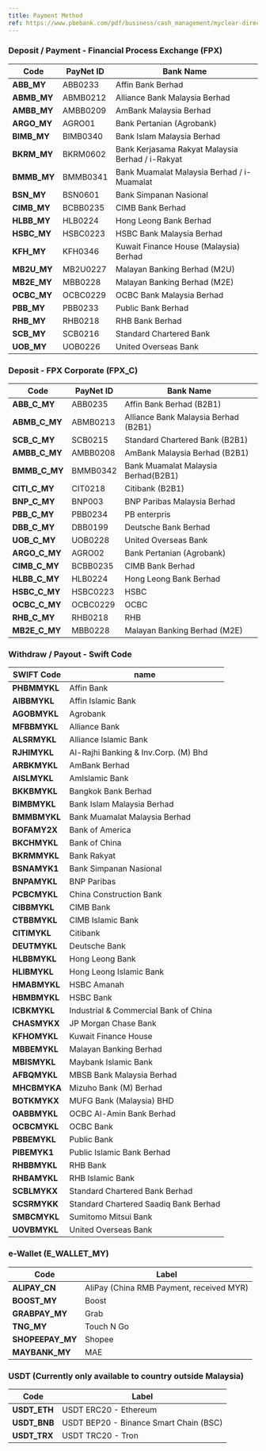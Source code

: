 ```yaml
---
title: Payment Method
ref: https://www.pbebank.com/pdf/business/cash_management/myclear-directdebit.aspx
---
```



### Deposit / Payment - Financial Process Exchange (FPX)

| Code         | PayNet ID | Bank Name                              |
| ------------ | -------- | -------------------------------------- |
| **ABB\_MY**    | ABB0233  | Affin Bank Berhad                      |
| **ABMB\_MY** | ABMB0212 | Alliance Bank Malaysia Berhad          |
| **AMBB\_MY**   | AMBB0209 | AmBank Malaysia Berhad                 |
| **ARGO\_MY**      | AGRO01   | Bank Pertanian (Agrobank)              |
| **BIMB\_MY**     | BIMB0340 | Bank Islam Malaysia Berhad             |
| **BKRM\_MY**     | BKRM0602 | Bank Kerjasama Rakyat Malaysia Berhad / i-Rakyat  |
| **BMMB\_MY**     | BMMB0341 | Bank Muamalat Malaysia Berhad / i-Muamalat         |
| **BSN\_MY**      | BSN0601  | Bank Simpanan Nasional                 |
| **CIMB\_MY**     | BCBB0235 | CIMB Bank Berhad                       |
| **HLBB\_MY**      | HLB0224  | Hong Leong Bank Berhad                 |
| **HSBC\_MY**     | HSBC0223 | HSBC Bank Malaysia Berhad              |
| **KFH\_MY**      | KFH0346  | Kuwait Finance House (Malaysia) Berhad |
| **MB2U\_MY**     | MB2U0227 | Malayan Banking Berhad (M2U)           |
| **MB2E\_MY**     | MBB0228  | Malayan Banking Berhad (M2E)           |
| **OCBC\_MY**     | OCBC0229 | OCBC Bank Malaysia Berhad              |
| **PBB\_MY**      | PBB0233  | Public Bank Berhad                     |
| **RHB\_MY**      | RHB0218  | RHB Bank Berhad                        |
| **SCB\_MY**      | SCB0216  | Standard Chartered Bank                |
| **UOB\_MY**      | UOB0226  | United Overseas Bank                   |

### Deposit - FPX Corporate (FPX_C)
| Code      | PayNet ID| Bank Name                            |
|-----------|----------|----------------------------|
| **ABB\_C\_MY**  | ABB0235  | Affin Bank Berhad (B2B1)             |
| **ABMB\_C\_MY** | ABMB0213 | Alliance Bank Malaysia Berhad (B2B1) | 
| **SCB\_C\_MY**  | SCB0215  | Standard Chartered Bank (B2B1)       |  
| **AMBB\_C\_MY** | AMBB0208 | AmBank Malaysia Berhad (B2B1)        |  
| **BMMB\_C\_MY** | BMMB0342 | Bank Muamalat Malaysia Berhad(B2B1)  | 
| **CITI\_C\_MY** | CIT0218  | Citibank (B2B1)                      | 
| **BNP\_C\_MY**  | BNP003   | BNP Paribas Malaysia Berhad          | 
| **PBB\_C\_MY**  | PBB0234  | PB enterpris                         | 
| **DBB\_C\_MY**  | DBB0199  | Deutsche Bank Berhad                 | 
| **UOB\_C\_MY**  | UOB0228  | United Overseas Bank                 |
| **ARGO\_C\_MY** | AGRO02   | Bank Pertanian (Agrobank)            | 
| **CIMB\_C\_MY** | BCBB0235 | CIMB Bank Berhad                     | 
| **HLBB\_C\_MY** | HLB0224  | Hong Leong Bank Berhad               |
| **HSBC\_C\_MY** | HSBC0223 | HSBC                                 |
| **OCBC\_C\_MY** | OCBC0229 | OCBC                                 |
| **RHB\_C\_MY**  | RHB0218  | RHB                                  |
| **MB2E\_C\_MY** | MBB0228  | Malayan Banking Berhad (M2E)         |

### Withdraw / Payout - Swift Code

| SWIFT Code | name                                  |
|-----------|---------------------------------------|
| **PHBMMYKL**  | Affin Bank                            |
| **AIBBMYKL**  | Affin Islamic Bank                    |
| **AGOBMYKL**  | Agrobank                              |
| **MFBBMYKL**  | Alliance Bank                         |
| **ALSRMYKL**  | Alliance Islamic Bank                 |
| **RJHIMYKL**  | Al-Rajhi Banking & Inv.Corp. (M) Bhd  |
| **ARBKMYKL**  | AmBank Berhad                         |
| **AISLMYKL**  | AmIslamic Bank                        |
| **BKKBMYKL**  | Bangkok Bank Berhad                   |
| **BIMBMYKL**  | Bank Islam Malaysia Berhad            |
| **BMMBMYKL**  | Bank Muamalat Malaysia Berhad         |
| **BOFAMY2X**  | Bank of America                       |
| **BKCHMYKL**  | Bank of China                         |
| **BKRMMYKL**  | Bank Rakyat                           |
| **BSNAMYK1**  | Bank Simpanan Nasional                |
| **BNPAMYKL**  | BNP Paribas                           |
| **PCBCMYKL**  | China Construction Bank               |
| **CIBBMYKL**  | CIMB Bank                             |
| **CTBBMYKL**  | CIMB Islamic Bank                     |
| **CITIMYKL**  | Citibank                              |
| **DEUTMYKL**  | Deutsche Bank                         |
| **HLBBMYKL**  | Hong Leong Bank                       |
| **HLIBMYKL**  | Hong Leong Islamic Bank               |
| **HMABMYKL**  | HSBC Amanah                           |
| **HBMBMYKL**  | HSBC Bank                             |
| **ICBKMYKL**  | Industrial & Commercial Bank of China |
| **CHASMYKX**  | JP Morgan Chase Bank                  |
| **KFHOMYKL**  | Kuwait Finance House                  |
| **MBBEMYKL**  | Malayan Banking Berhad                |
| **MBISMYKL**  | Maybank Islamic Bank                  |
| **AFBQMYKL**  | MBSB Bank Malaysia Berhad             |
| **MHCBMYKA**  | Mizuho Bank (M) Berhad                |
| **BOTKMYKX**  | MUFG Bank (Malaysia) BHD              |
| **OABBMYKL**  | OCBC Al-Amin Bank Berhad              |
| **OCBCMYKL**  | OCBC Bank                             |
| **PBBEMYKL**  | Public Bank                           |
| **PIBEMYK1**  | Public Islamic Bank Berhad            |
| **RHBBMYKL**  | RHB Bank                              |
| **RHBAMYKL**  | RHB Islamic Bank                      |
| **SCBLMYKX**  | Standard Chartered Bank Berhad        |
| **SCSRMYKK**  | Standard Chartered Saadiq Bank Berhad |
| **SMBCMYKL**  | Sumitomo Mitsui Bank                  |
| **UOVBMYKL**  | United Overseas Bank                  |



### e-Wallet (E_WALLET_MY)

| Code | Label     |
| ----------- | ---------- |
| **ALIPAY\_CN**  | AliPay (China RMB Payment, received MYR) |
| **BOOST\_MY**   | Boost      |
| **GRABPAY\_MY** | Grab       |
| **TNG\_MY**     | Touch N Go |
| **SHOPEEPAY\_MY**     | Shopee |
| **MAYBANK\_MY**     | MAE |


### USDT (Currently only available to country outside Malaysia)

| Code | Label     |
| ----------- | ---------- |
| **USDT\_ETH**  | USDT ERC20 - Ethereum     |
| **USDT\_BNB**   | USDT BEP20 - Binance Smart Chain (BSC)      |
| **USDT\_TRX** | USDT TRC20 - Tron  |
